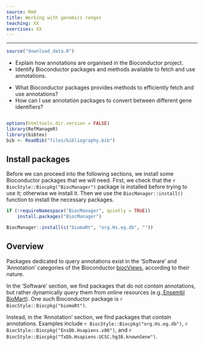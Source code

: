 ```yaml
---
source: Rmd
title: Working with genomics ranges
teaching: XX
exercises: XX
---
```


---

```r
source("download_data.R")
```

::::::::::::::::::::::::::::::::::::::: objectives

- Explain how annotations are organised in the Bioconductor project.
- Identify Bioconductor packages and methods available to fetch and use annotations.

::::::::::::::::::::::::::::::::::::::::::::::::::

:::::::::::::::::::::::::::::::::::::::: questions

- What Bioconductor packages provides methods to efficiently fetch and use annotations?
- How can I use annotation packages to convert between different gene identifiers?

::::::::::::::::::::::::::::::::::::::::::::::::::

```r
```

```r
options(htmltools.dir.version = FALSE)
library(RefManageR)
library(bibtex)
bib <- ReadBib("files/bibliography.bib")
```

## Install packages

Before we can proceed into the following sections, we install some Bioconductor packages that we will need.
First, we check that the `r BiocStyle::Biocpkg("BiocManager")` package is installed before trying to use it; otherwise we install it.
Then we use the `BiocManager::install()` function to install the necessary packages.

```r
if (!requireNamespace("BiocManager", quietly = TRUE))
    install.packages("BiocManager")

BiocManager::install(c("biomaRt", "org.Hs.eg.db", ""))
```

## Overview

Packages dedicated to query annotations exist in the 'Software' and 'Annotation'
categories of the Bioconductor [biocViews][biocviews], according to their
nature.

In the 'Software' section, we find packages that do not _contain_ annotations,
but rather dynamically _query_ them from online resources
(e.g.,[Ensembl BioMart][biomart-ensembl]).
One such Bioconductor package is `r BiocStyle::Biocpkg("biomaRt")`.

Instead, in the 'Annotation' section, we find packages that _contain_
annotations.
Examples include `r BiocStyle::Biocpkg("org.Hs.eg.db")`,
`r BiocStyle::Biocpkg("EnsDb.Hsapiens.v86")`,
and `r BiocStyle::Biocpkg("TxDb.Hsapiens.UCSC.hg38.knownGene")`.


[biocviews]: https://www.bioconductor.org/packages/release/BiocViews.html
[biomart-ensembl]: https://www.ensembl.org/biomart/martview
